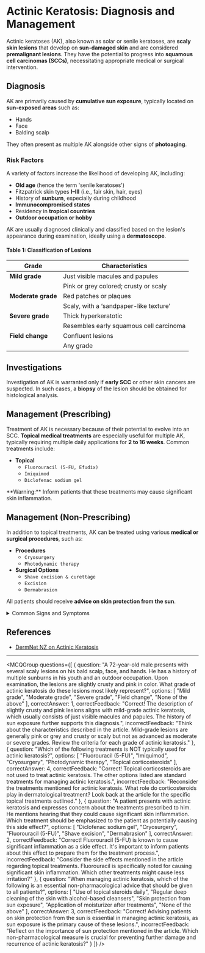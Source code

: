 
# Actinic Keratosis: Diagnosis and Management

Actinic keratoses (AK), also known as solar or senile keratoses, are **scaly skin lesions** that develop on **sun-damaged skin** and are considered **premalignant lesions**. They have the potential to progress into **squamous cell carcinomas (SCCs)**, necessitating appropriate medical or surgical intervention.

## Diagnosis

AK are primarily caused by **cumulative sun exposure**, typically located on **sun-exposed areas** such as:

- Hands
- Face
- Balding scalp

They often present as multiple AK alongside other signs of **photoaging**. 

### Risk Factors

A variety of factors increase the likelihood of developing AK, including:

- **Old age** (hence the term 'senile keratoses')
- Fitzpatrick skin types **I–III** (i.e., fair skin, hair, eyes)
- History of **sunburn**, especially during childhood
- **Immunocompromised states**
- Residency in **tropical countries**
- **Outdoor occupation or hobby**

AK are usually diagnosed clinically and classified based on the lesion's appearance during examination, ideally using a **dermatoscope**.

#### Table 1: Classification of Lesions

| **Grade**          | **Characteristics**                                 |
|--------------------|-----------------------------------------------------|
| **Mild grade**     | Just visible macules and papules                    |
|                    | Pink or grey colored; crusty or scaly               |
| **Moderate grade** | Red patches or plaques                               |
|                    | Scaly, with a ‘sandpaper-like texture’              |
| **Severe grade**   | Thick hyperkeratotic                                |
|                    | Resembles early squamous cell carcinoma              |
| **Field change**   | Confluent lesions                                   |
|                    | Any grade                                           |

## Investigations

Investigation of AK is warranted only if **early SCC** or other skin cancers are suspected. In such cases, a **biopsy** of the lesion should be obtained for histological analysis.

## Management (Prescribing)

Treatment of AK is necessary because of their potential to evolve into an SCC. **Topical medical treatments** are especially useful for multiple AK, typically requiring multiple daily applications for **2 to 16 weeks**. Common treatments include:

- **Topical**
  - `Fluorouracil (5-FU, Efudix)`
  - `Imiquimod`
  - `Diclofenac sodium gel`

<Callout emoji="⚠️">
**Warning:** Inform patients that these treatments may cause significant skin inflammation.
</Callout>

## Management (Non-Prescribing)

In addition to topical treatments, AK can be treated using various **medical or surgical procedures**, such as:

- **Procedures**
  - `Cryosurgery`
  - `Photodynamic therapy`
- **Surgical Options**
  - `Shave excision & curettage`
  - `Excision`
  - `Dermabrasion`

All patients should receive **advice on skin protection from the sun**.

<details>
<summary>Common Signs and Symptoms</summary>

- **Skin Changes**
  - Scaly or crusty patches
  - Rough texture upon touch
- **Color Variations**
  - May appear pink, red, or brown
- **Symptoms**
  - Often asymptomatic but may cause discomfort or itching

</details>

## References

- [DermNet NZ on Actinic Keratosis](https://dermnetnz.org/topics/actinic-keratosis/)

---

<MCQGroup questions={[
  {
    question: "A 72-year-old male presents with several scaly lesions on his bald scalp, face, and hands. He has a history of multiple sunburns in his youth and an outdoor occupation. Upon examination, the lesions are slightly crusty and pink in color. What grade of actinic keratosis do these lesions most likely represent?",
    options: [
      "Mild grade",
      "Moderate grade",
      "Severe grade",
      "Field change",
      "None of the above"
    ],
    correctAnswer: 1,
    correctFeedback: "Correct! The description of slightly crusty and pink lesions aligns with mild-grade actinic keratosis, which usually consists of just visible macules and papules. The history of sun exposure further supports this diagnosis.",
    incorrectFeedback: "Think about the characteristics described in the article. Mild-grade lesions are generally pink or grey and crusty or scaly but not as advanced as moderate or severe grades. Review the criteria for each grade of actinic keratosis."
  },
  {
    question: "Which of the following treatments is NOT typically used for actinic keratosis?",
    options: [
      "Fluorouracil (5-FU)",
      "Imiquimod",
      "Cryosurgery",
      "Photodynamic therapy",
      "Topical corticosteroids"
    ],
    correctAnswer: 4,
    correctFeedback: "Correct! Topical corticosteroids are not used to treat actinic keratosis. The other options listed are standard treatments for managing actinic keratosis.",
    incorrectFeedback: "Reconsider the treatments mentioned for actinic keratosis. What role do corticosteroids play in dermatological treatment? Look back at the article for the specific topical treatments outlined."
  },
  {
    question: "A patient presents with actinic keratosis and expresses concern about the treatments prescribed to him. He mentions hearing that they could cause significant skin inflammation. Which treatment should be emphasized to the patient as potentially causing this side effect?",
    options: [
      "Diclofenac sodium gel",
      "Cryosurgery",
      "Fluorouracil (5-FU)",
      "Shave excision",
      "Dermabrasion"
    ],
    correctAnswer: 2,
    correctFeedback: "Correct! Fluorouracil (5-FU) is known to cause significant inflammation as a side effect. It's important to inform patients about this effect to prepare them for the treatment process.",
    incorrectFeedback: "Consider the side effects mentioned in the article regarding topical treatments. Fluorouracil is specifically noted for causing significant skin inflammation. Which other treatments might cause less irritation?"
  },
  {
    question: "When managing actinic keratosis, which of the following is an essential non-pharmacological advice that should be given to all patients?",
    options: [
      "Use of topical steroids daily",
      "Regular deep cleaning of the skin with alcohol-based cleansers",
      "Skin protection from sun exposure",
      "Application of moisturizer after treatments",
      "None of the above"
    ],
    correctAnswer: 3,
    correctFeedback: "Correct! Advising patients on skin protection from the sun is essential in managing actinic keratosis, as sun exposure is the primary cause of these lesions.",
    incorrectFeedback: "Reflect on the importance of sun protection mentioned in the article. Which non-pharmacological measure is crucial for preventing further damage and recurrence of actinic keratosis?"
  }
]} />
